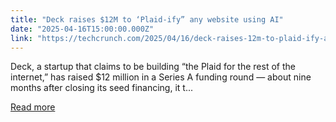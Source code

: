 ```yaml
---
title: "Deck raises $12M to ‘Plaid-ify” any website using AI"
date: "2025-04-16T15:00:00.000Z"
link: "https://techcrunch.com/2025/04/16/deck-raises-12m-to-plaid-ify-any-website-using-ai/"
---
```


Deck, a startup that claims to be building “the Plaid for the rest of the internet,” has raised $12 million in a Series A funding round &#8212; about nine months after closing its seed financing, it t...

[Read more](https://techcrunch.com/2025/04/16/deck-raises-12m-to-plaid-ify-any-website-using-ai/)
